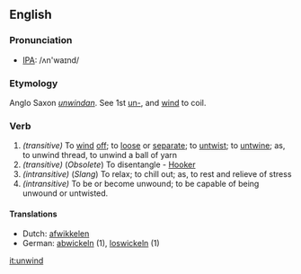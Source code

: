 ==English==
=== Pronunciation ===
*[[w:IPA|IPA]]: /ʌn'waɪnd/
===Etymology===
Anglo Saxon ''[[unwindan]]''. See 1st [[un-]], and [[wind]] to coil.
===Verb===
{{irregverb|'''to unwind'''|'''[[unwinds]]'''|'''[[unwound]]'''|'''[[unwound]]'''|'''[[unwinding]]'''}}
#''(transitive)'' To [[wind]] [[off]]; to [[loose]] or [[separate]]; to [[untwist]]; to [[untwine]]; as, to unwind thread, to unwind a ball of yarn
#''(transitive)'' (''Obsolete'') To disentangle - [[Hooker]]
#''(intransitive)'' (''Slang'') To relax; to chill out; as, to rest and relieve of stress
#''(intransitive)'' To be or become unwound; to be capable of being unwound or untwisted.
==== Translations ====
*Dutch: [[afwikkelen]]
*German: [[abwickeln]] (1), [[loswickeln]] (1)

[[it:unwind]]